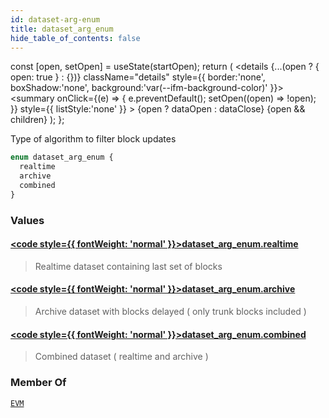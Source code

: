 ```yaml
---
id: dataset-arg-enum
title: dataset_arg_enum
hide_table_of_contents: false
---
```







  const [open, setOpen] = useState(startOpen);
  return (
    <details {...(open ? { open: true } : {})} className="details" style={{ border:'none', boxShadow:'none', background:'var(--ifm-background-color)' }}>
      <summary
        onClick={(e) => {
          e.preventDefault();
          setOpen((open) => !open);
        }}
        style={{ listStyle:'none' }}
      >
      {open ? dataOpen : dataClose}
      </summary>
      {open && children}
    </details>
  );
};










Type of algorithm to filter block updates


```graphql
enum dataset_arg_enum {
  realtime
  archive
  combined
}
```




### Values

#### [<code style={{ fontWeight: 'normal' }}>dataset_arg_enum.<b>realtime</b></code>](#)  
> 
> 
> Realtime dataset containing last set of blocks
> 

#### [<code style={{ fontWeight: 'normal' }}>dataset_arg_enum.<b>archive</b></code>](#)  
> 
> 
> Archive dataset with blocks delayed ( only trunk blocks included )
> 

#### [<code style={{ fontWeight: 'normal' }}>dataset_arg_enum.<b>combined</b></code>](#)  
> 
> 
> Combined dataset ( realtime and archive )
> 



### Member Of

[`EVM`](/docs/graphql-reference/queries/evm)  <Badge class="badge badge--secondary" text="query"/>

